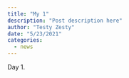 ```yaml
---
title: "My 1"
description: "Post description here"
author: "Testy Zesty"
date: "5/23/2021"
categories:
  - news
---
```


Day 1.
